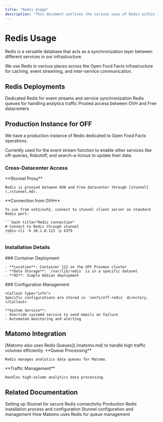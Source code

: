 ```yaml
---
title: "Redis Usage"
description: "This document outlines the various uses of Redis within the Open Food Facts infrastructure, including its role as a production instance for event streams, its integration with Matomo, and details on its installation and related reports."
---
```



# Redis Usage

Redis is a versatile database that acts as a synchronization layer between different services in our infrastructure.

<Callout type="info">
We use Redis in various places across the Open Food Facts infrastructure for caching, event streaming, and inter-service communication.
</Callout>

## Redis Deployments

<Cards>
  <Card title="Production Instance" href="#production-instance-for-off">
    Dedicated Redis for event streams and service synchronization
  </Card>
  <Card title="Matomo Integration" href="#matomo">
    Redis queues for handling analytics traffic
  </Card>
  <Card title="Cross-Datacenter" href="#cross-datacenter-access">
    Proxied access between OVH and Free datacenters
  </Card>
</Cards>

## Production Instance for OFF

We have a production instance of Redis dedicated to Open Food Facts operations.

<Callout type="info">
Currently used for the event stream function to enable other services like off-queries, Robotoff, and search-a-licious to update their data.
</Callout>

### Cross-Datacenter Access

<Steps>
  <Step>
    **Stunnel Proxy**
    
    Redis is proxied between OVH and Free datacenter through [stunnel](./stunnel.md).
  </Step>
  
  <Step>
    **Connection from OVH**
    
    To use from ovh1/ovh2, connect to stunnel client server on standard Redis port:
    
    ```bash title="Redis Connection"
    # Connect to Redis through stunnel
    redis-cli -h 10.1.0.113 -p 6379
    ```
  </Step>
</Steps>

### Installation Details

<Tabs>
  <Tab value="deployment" label="Deployment">
    ### Container Deployment
    
    - **Location**: Container 122 on the OFF Proxmox cluster
    - **Data Storage**: `/var/lib/redis` is in a specific dataset
    - **OS**: Simple Debian deployment
  </Tab>
  
  <Tab value="configuration" label="Configuration">
    ### Configuration Management
    
    <Callout type="info">
    Specific configurations are stored in `confs/off-redis` directory.
    </Callout>
    
    **System Service**:
    - Override systemd service to send emails on failure
    - Automated monitoring and alerting
  </Tab>
</Tabs>

## Matomo Integration

<Callout type="info">
[Matomo also uses Redis Queues](./matomo.md) to handle high traffic volumes efficiently.
</Callout>

<Steps>
  <Step>
    **Queue Processing**
    
    Redis manages analytics data queues for Matomo.
  </Step>
  
  <Step>
    **Traffic Management**
    
    Handles high-volume analytics data processing.
  </Step>
</Steps>

## Related Documentation

<Cards>
  <Card title="Stunnel Setup" href="./reports/2024-01-04-setting-up-stunnel.md">
    Setting up Stunnel for secure Redis connectivity
  </Card>
  <Card title="Production Install" href="./reports/2024-02-08-prod-redis-install.md">
    Production Redis installation process and configuration
  </Card>
  <Card title="Stunnel Overview" href="./stunnel.md">
    Stunnel configuration and management
  </Card>
  <Card title="Matomo Integration" href="./matomo.md">
    How Matomo uses Redis for queue management
  </Card>
</Cards>
